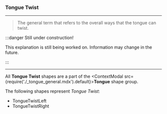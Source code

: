 
### Tongue Twist

***

> The general term that refers to the overall
> ways that the tongue can twist.

:::danger Still under construction!

This explanation is still being worked on. 
Information may change in the future.

:::

***

All **Tongue Twist** shapes are a part of 
the <ContextModal src={require('./_tongue_general.mdx').default}><b>Tongue</b></ContextModal> 
shape group.


The following shapes represent *Tongue Twist*:

* TongueTwistLeft
* TongueTwistRight